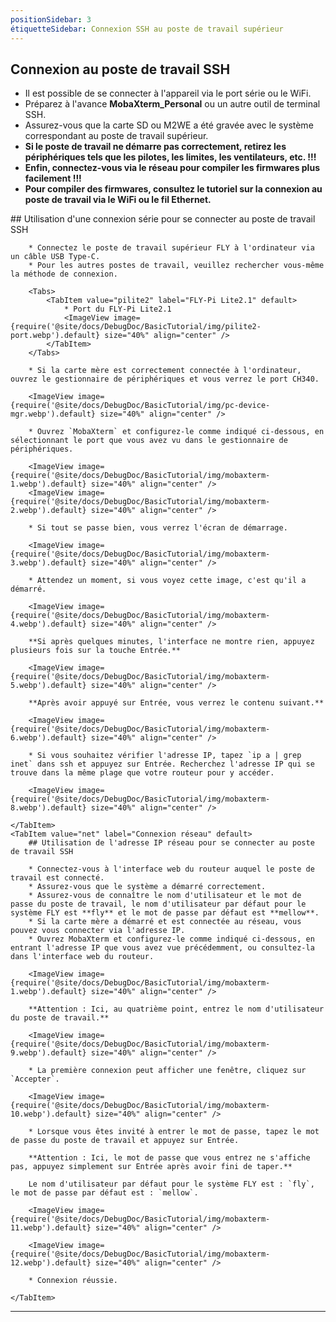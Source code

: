 ```yaml
---
positionSidebar: 3
étiquetteSidebar: Connexion SSH au poste de travail supérieur
---
```


## Connexion au poste de travail SSH

* Il est possible de se connecter à l'appareil via le port série ou le WiFi.
* Préparez à l'avance **MobaXterm_Personal** ou un autre outil de terminal SSH.
* Assurez-vous que la carte SD ou M2WE a été gravée avec le système correspondant au poste de travail supérieur.
* **Si le poste de travail ne démarre pas correctement, retirez les périphériques tels que les pilotes, les limites, les ventilateurs, etc. !!!**
* **Enfin, connectez-vous via le réseau pour compiler les firmwares plus facilement !!!**
* **Pour compiler des firmwares, consultez le tutoriel sur la connexion au poste de travail via le WiFi ou le fil Ethernet.**

<Tabs>
    <TabItem value="serial" label="Connexion série" default>
        ## Utilisation d'une connexion série pour se connecter au poste de travail SSH

        * Connectez le poste de travail supérieur FLY à l'ordinateur via un câble USB Type-C.
        * Pour les autres postes de travail, veuillez rechercher vous-même la méthode de connexion.

        <Tabs>
            <TabItem value="pilite2" label="FLY-Pi Lite2.1" default>
                * Port du FLY-Pi Lite2.1
                <ImageView image={require('@site/docs/DebugDoc/BasicTutorial/img/pilite2-port.webp').default} size="40%" align="center" />
            </TabItem>
        </Tabs>

        * Si la carte mère est correctement connectée à l'ordinateur, ouvrez le gestionnaire de périphériques et vous verrez le port CH340.

        <ImageView image={require('@site/docs/DebugDoc/BasicTutorial/img/pc-device-mgr.webp').default} size="40%" align="center" />

        * Ouvrez `MobaXterm` et configurez-le comme indiqué ci-dessous, en sélectionnant le port que vous avez vu dans le gestionnaire de périphériques.

        <ImageView image={require('@site/docs/DebugDoc/BasicTutorial/img/mobaxterm-1.webp').default} size="40%" align="center" />
        <ImageView image={require('@site/docs/DebugDoc/BasicTutorial/img/mobaxterm-2.webp').default} size="40%" align="center" />

        * Si tout se passe bien, vous verrez l'écran de démarrage.

        <ImageView image={require('@site/docs/DebugDoc/BasicTutorial/img/mobaxterm-3.webp').default} size="40%" align="center" />

        * Attendez un moment, si vous voyez cette image, c'est qu'il a démarré.

        <ImageView image={require('@site/docs/DebugDoc/BasicTutorial/img/mobaxterm-4.webp').default} size="40%" align="center" />

        **Si après quelques minutes, l'interface ne montre rien, appuyez plusieurs fois sur la touche Entrée.**

        <ImageView image={require('@site/docs/DebugDoc/BasicTutorial/img/mobaxterm-5.webp').default} size="40%" align="center" />

        **Après avoir appuyé sur Entrée, vous verrez le contenu suivant.**

        <ImageView image={require('@site/docs/DebugDoc/BasicTutorial/img/mobaxterm-6.webp').default} size="40%" align="center" />

        * Si vous souhaitez vérifier l'adresse IP, tapez `ip a | grep inet` dans ssh et appuyez sur Entrée. Recherchez l'adresse IP qui se trouve dans la même plage que votre routeur pour y accéder.

        <ImageView image={require('@site/docs/DebugDoc/BasicTutorial/img/mobaxterm-8.webp').default} size="40%" align="center" />

    </TabItem>
    <TabItem value="net" label="Connexion réseau" default>
        ## Utilisation de l'adresse IP réseau pour se connecter au poste de travail SSH

        * Connectez-vous à l'interface web du routeur auquel le poste de travail est connecté.
        * Assurez-vous que le système a démarré correctement.
        * Assurez-vous de connaître le nom d'utilisateur et le mot de passe du poste de travail, le nom d'utilisateur par défaut pour le système FLY est **fly** et le mot de passe par défaut est **mellow**.
        * Si la carte mère a démarré et est connectée au réseau, vous pouvez vous connecter via l'adresse IP.
        * Ouvrez MobaXterm et configurez-le comme indiqué ci-dessous, en entrant l'adresse IP que vous avez vue précédemment, ou consultez-la dans l'interface web du routeur.

        <ImageView image={require('@site/docs/DebugDoc/BasicTutorial/img/mobaxterm-1.webp').default} size="40%" align="center" />

        **Attention : Ici, au quatrième point, entrez le nom d'utilisateur du poste de travail.**

        <ImageView image={require('@site/docs/DebugDoc/BasicTutorial/img/mobaxterm-9.webp').default} size="40%" align="center" />

        * La première connexion peut afficher une fenêtre, cliquez sur `Accepter`.
        
        <ImageView image={require('@site/docs/DebugDoc/BasicTutorial/img/mobaxterm-10.webp').default} size="40%" align="center" />

        * Lorsque vous êtes invité à entrer le mot de passe, tapez le mot de passe du poste de travail et appuyez sur Entrée.

        **Attention : Ici, le mot de passe que vous entrez ne s'affiche pas, appuyez simplement sur Entrée après avoir fini de taper.**

        Le nom d'utilisateur par défaut pour le système FLY est : `fly`, le mot de passe par défaut est : `mellow`.

        <ImageView image={require('@site/docs/DebugDoc/BasicTutorial/img/mobaxterm-11.webp').default} size="40%" align="center" />

        <ImageView image={require('@site/docs/DebugDoc/BasicTutorial/img/mobaxterm-12.webp').default} size="40%" align="center" />

        * Connexion réussie.

    </TabItem>
</Tabs>

----